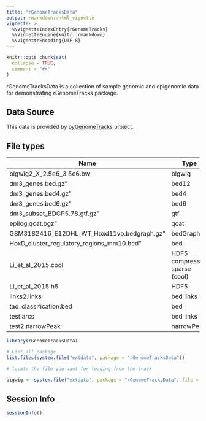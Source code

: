 ```yaml
---
title: "rGenomeTracksData"
output: rmarkdown::html_vignette
vignette: >
  %\VignetteIndexEntry{rGenomeTracks}
  %\VignetteEngine{knitr::rmarkdown}
  %\VignetteEncoding{UTF-8}
---
```


```r
knitr::opts_chunk$set(
  collapse = TRUE,
  comment = "#>"
)
```

rGenomeTracksData is a collection of sample genomic and epigenomic data for demonstrating rGenomeTracks package.

## Data Source 
This data is provided by [pyGenomeTracks](https://github.com/deeptools/pyGenomeTracks) project.

## File types 

| Name                                       | Type                          |
|--------------------------------------------|-------------------------------|
| bigwig2_X_2.5e6_3.5e6.bw                   | bigwig                        |
| dm3_genes.bed.gz"                          | bed12                         |
| dm3_genes.bed4.gz"                         | bed4                          |
| dm3_genes.bed6.gz"                         | bed6                          |
| dm3_subset_BDGP5.78.gtf.gz"                | gtf                           |
| epilog.qcat.bgz"                           | qcat                          |
| GSM3182416_E12DHL_WT_Hoxd11vp.bedgraph.gz" | bedGraph                      |
| HoxD_cluster_regulatory_regions_mm10.bed"  | bed                           |
| Li_et_al_2015.cool                         | HDF5 compressed sparse (cool) |
| Li_et_al_2015.h5                           | HDF5                          |
| links2.links                               | bed links                     |
| tad_classification.bed                     | bed                           |
| test.arcs                                  | bed links                     |
| test2.narrowPeak                           | narrowPeak                    |

```r
library(rGenomeTracksData)
```


```r
# List all package
list.files(system.file("extdata", package = "rGenomeTracksData"))

# locate the file you want for loading from the track

bigwig <- system.file("extdata", package = "rGenomeTracksData", file = "bigwig2_X_2.5e6_3.5e6.bw")
```

## Session Info 

```r
sessionInfo()
```
